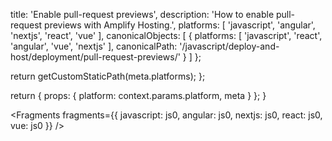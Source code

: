 
  title: 'Enable pull-request previews',
  description: 'How to enable pull-request previews with Amplify Hosting.',
  platforms: [
    'javascript',
    'angular',
    'nextjs',
    'react',
    'vue'
  ],
  canonicalObjects: [
    {
      platforms: [
        'javascript',
        'react',
        'angular',
        'vue',
        'nextjs'
      ],
      canonicalPath: '/javascript/deploy-and-host/deployment/pull-request-previews/'
    }
  ]
};

  return getCustomStaticPath(meta.platforms);
};

  return {
    props: {
      platform: context.params.platform,
      meta
    }
  };
}


<Fragments
  fragments={{
    javascript: js0,
    angular: js0,
    nextjs: js0,
    react: js0,
    vue: js0
  }}
/>
